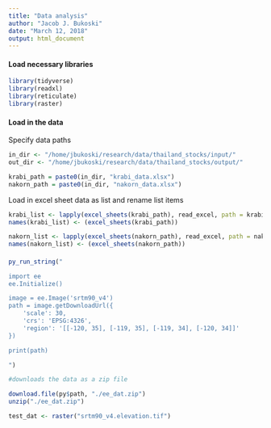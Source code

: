 ```yaml
---
title: "Data analysis"
author: "Jacob J. Bukoski"
date: "March 12, 2018"
output: html_document
---
```


#### Load necessary libraries

```r

library(tidyverse)
library(readxl)
library(reticulate)
library(raster)

```

#### Load in the data

Specify data paths

```r

in_dir <- "/home/jbukoski/research/data/thailand_stocks/input/"
out_dir <- "/home/jbukoski/research/data/thailand_stocks/output/"

krabi_path = paste0(in_dir, "krabi_data.xlsx")
nakorn_path = paste0(in_dir, "nakorn_data.xlsx")

```

Load in excel sheet data as list and rename list items

```r

krabi_list <- lapply(excel_sheets(krabi_path), read_excel, path = krabi_path)
names(krabi_list) <- (excel_sheets(krabi_path))

nakorn_list <- lapply(excel_sheets(nakorn_path), read_excel, path = nakorn_path)
names(nakorn_list) <- (excel_sheets(nakorn_path))

```

#### 

```r

py_run_string("

import ee
ee.Initialize()

image = ee.Image('srtm90_v4')
path = image.getDownloadUrl({
    'scale': 30,
    'crs': 'EPSG:4326',
    'region': '[[-120, 35], [-119, 35], [-119, 34], [-120, 34]]'
})

print(path)

")
```

```r

#downloads the data as a zip file

download.file(py$path, "./ee_dat.zip")
unzip("./ee_dat.zip")

```


```r

test_dat <- raster("srtm90_v4.elevation.tif")

```